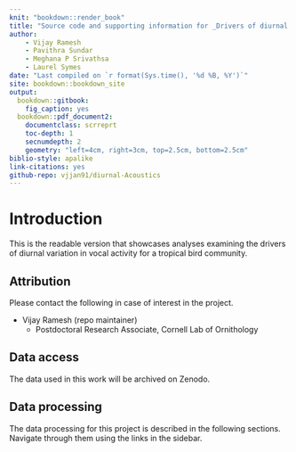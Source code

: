 ```yaml
--- 
knit: "bookdown::render_book"
title: "Source code and supporting information for _Drivers of diurnal variation in vocal activity in a tropical bird community_"
author:
    - Vijay Ramesh
    - Pavithra Sundar
    - Meghana P Srivathsa
    - Laurel Symes  
date: "Last compiled on `r format(Sys.time(), '%d %B, %Y')`"
site: bookdown::bookdown_site
output: 
  bookdown::gitbook:
    fig_caption: yes
  bookdown::pdf_document2:
    documentclass: scrreprt
    toc-depth: 1
    secnumdepth: 2
    geometry: "left=4cm, right=3cm, top=2.5cm, bottom=2.5cm"
biblio-style: apalike
link-citations: yes
github-repo: vjjan91/diurnal-Acoustics
---
```


# Introduction  

This is the readable version that showcases analyses examining the drivers of diurnal variation in vocal activity for a tropical bird community.    

## Attribution  

Please contact the following in case of interest in the project.  

- Vijay Ramesh (repo maintainer)
    - Postdoctoral Research Associate, Cornell Lab of Ornithology  

## Data access  

The data used in this work will be archived on Zenodo.  

## Data processing  

The data processing for this project is described in the following sections. Navigate through them using the links in the sidebar.      
